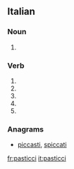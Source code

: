 ==Italian==

===Noun===
{{head|it|plural}} {{g|m}}

# {{plural of|pasticcio|lang=it}}

===Verb===
{{head|it|verb form}}

# {{inflection of|pasticciare||2|s|pres|indc|lang=it}}
# {{inflection of|pasticciare||1|s|pres|subj|lang=it}}
# {{inflection of|pasticciare||2|s|pres|subj|lang=it}}
# {{inflection of|pasticciare||3|s|pres|subj|lang=it}}
# {{inflection of|pasticciare||3|s|impr|lang=it}}

===Anagrams===
* [[piccasti#Italian|piccasti]], [[spiccati#Italian|spiccati]]

[[fr:pasticci]]
[[it:pasticci]]